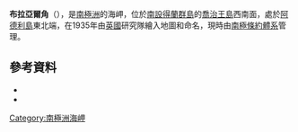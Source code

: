 {{Coord|62|13|S|58|55|W|source:GNIS|display=title}}

'''布拉亞爾角'''（{{lang-en|Braillard Point}}），是[[南極洲|南極洲]]的海岬，位於[[南設得蘭群島|南設得蘭群島]]的[[喬治王島|喬治王島]]西南面，處於[[阿德利島|阿德利島]]東北端，在1935年由[[英國|英國]]研究隊繪入地圖和命名，現時由[[南極條約體系|南極條約體系]]管理。

==參考資料==
*{{cite web|url=http://www.scribd.com/doc/36721395/Gna-GeographicNamesOfTheAntarctic1stEdition1981-djvu|title=Gna-GeographicNamesOfTheAntarctic1stEdition1981_djvu|page=277|accessdate=August 16, 2011|archive-date=2013-10-15|archive-url=https://web.archive.org/web/20131015093051/http://www.scribd.com/doc/36721395/Gna-GeographicNamesOfTheAntarctic1stEdition1981-djvu|dead-url=no}}
* {{usgs-gazetteer|id=1821}}

{{Antarctica-geo-stub}}
[[Category:南極洲海岬|Category:南極洲海岬]]